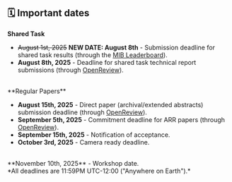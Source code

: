## 🗓️ Important dates

**Shared Task**

- ~~August 1st, 2025~~ **NEW DATE: August 8th** - Submission deadline for shared task results (through the [MIB Leaderboard](https://huggingface.co/spaces/mib-bench/leaderboard)).
- **August 8th, 2025** - Deadline for shared task technical report submissions (through [OpenReview](https://openreview.net/group?id=EMNLP/2025/Workshop/BlackboxNLP_Shared_Task)).
<br/>
**Regular Papers**

- **August 15th, 2025** - Direct paper (archival/extended abstracts) submission deadline (through [OpenReview](https://openreview.net/group?id=EMNLP/2025/Workshop/BlackboxNLP)).
- **September 5th, 2025** - Commitment deadline for ARR papers (through [OpenReview](https://openreview.net/group?id=EMNLP/2025/Workshop/BlackboxNLP_ARR_Commitment)).
- **September 15th, 2025** - Notification of acceptance.
- **October 3rd, 2025** - Camera ready deadline.

<br/>
**November 10th, 2025** - Workshop date.
<br/>
*All deadlines are 11:59PM UTC-12:00 ("Anywhere on Earth").*
